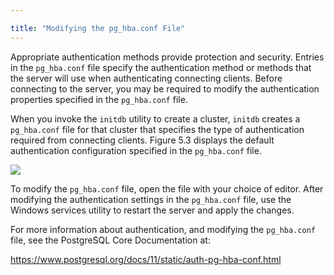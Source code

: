 ---

title: "Modifying the pg_hba.conf File"
---

<div id="modifying_the_pg_hba_conf_file" class="registered_link"></div>

Appropriate authentication methods provide protection and security. Entries in the `pg_hba.conf` file specify the authentication method or methods that the server will use when authenticating connecting clients. Before connecting to the server, you may be required to modify the authentication properties specified in the `pg_hba.conf` file.

When you invoke the `initdb` utility to create a cluster, `initdb` creates a `pg_hba.conf` file for that cluster that specifies the type of authentication required from connecting clients. Figure 5.3 displays the default authentication configuration specified in the `pg_hba.conf` file.

![](images/the_pg_hba_conf_file.png)

To modify the `pg_hba.conf` file, open the file with your choice of editor. After modifying the authentication settings in the `pg_hba.conf` file, use the Windows services utility to restart the server and apply the changes.

For more information about authentication, and modifying the `pg_hba.conf` file, see the PostgreSQL Core Documentation at:

https://www.postgresql.org/docs/11/static/auth-pg-hba-conf.html

